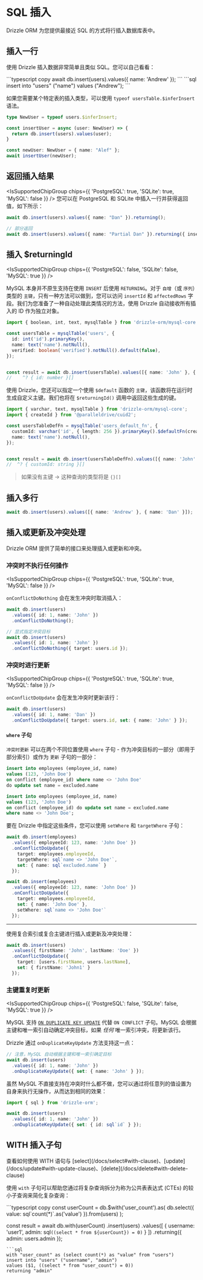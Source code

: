
# SQL 插入
Drizzle ORM 为您提供最接近 SQL 的方式将行插入数据库表中。

## 插入一行
使用 Drizzle 插入数据非常简单且类似 SQL。您可以自己看看：

<Section>
```typescript copy 
await db.insert(users).values({ name: 'Andrew' });
```
```sql
insert into "users" ("name") values ("Andrew");
```
</Section>

如果您需要某个特定表的插入类型，可以使用 `typeof usersTable.$inferInsert` 语法。
```typescript copy 
type NewUser = typeof users.$inferInsert;

const insertUser = async (user: NewUser) => {
  return db.insert(users).values(user);
}

const newUser: NewUser = { name: "Alef" };
await insertUser(newUser);
```

## 返回插入结果
<IsSupportedChipGroup chips={{ 'PostgreSQL': true, 'SQLite': true, 'MySQL': false }} />
您可以在 PostgreSQL 和 SQLite 中插入一行并获得返回值，如下所示：
```typescript copy
await db.insert(users).values({ name: "Dan" }).returning();

// 部分返回
await db.insert(users).values({ name: "Partial Dan" }).returning({ insertedId: users.id });
```

## 插入 $returningId
<IsSupportedChipGroup chips={{ 'PostgreSQL': false, 'SQLite': false, 'MySQL': true }} />

MySQL 本身并不原生支持在使用 `INSERT` 后使用 `RETURNING`。对于 `自增`（或 `序列`）类型的 `主键`，只有一种方法可以做到，您可以访问 `insertId` 和 `affectedRows` 字段。我们为您准备了一种自动处理此类情况的方法，使用 Drizzle 自动接收所有插入的 ID 作为独立对象。

```ts
import { boolean, int, text, mysqlTable } from 'drizzle-orm/mysql-core';

const usersTable = mysqlTable('users', {
  id: int('id').primaryKey(),
  name: text('name').notNull(),
  verified: boolean('verified').notNull().default(false),
});


const result = await db.insert(usersTable).values([{ name: 'John' }, { name: 'John1' }]).$returningId();
//    ^? { id: number }[]
```

使用 Drizzle，您还可以指定一个使用 `$default` 函数的 `主键`，该函数将在运行时生成自定义主键。我们也将在 `$returningId()` 调用中返回这些生成的键。

```ts
import { varchar, text, mysqlTable } from 'drizzle-orm/mysql-core';
import { createId } from '@paralleldrive/cuid2';

const usersTableDefFn = mysqlTable('users_default_fn', {
  customId: varchar('id', { length: 256 }).primaryKey().$defaultFn(createId),
  name: text('name').notNull(),
});


const result = await db.insert(usersTableDefFn).values([{ name: 'John' }, { name: 'John1' }]).$returningId();
//  ^? { customId: string }[]
```

> 如果没有主键 -> 这种查询的类型将是 `{}[]`

## 插入多行
```typescript copy
await db.insert(users).values([{ name: 'Andrew' }, { name: 'Dan' }]);
```

## 插入或更新及冲突处理
Drizzle ORM 提供了简单的接口来处理插入或更新和冲突。

### 冲突时不执行任何操作
<IsSupportedChipGroup chips={{ 'PostgreSQL': true, 'SQLite': true, 'MySQL': false }} />

`onConflictDoNothing` 会在发生冲突时取消插入：

```typescript copy
await db.insert(users)
  .values({ id: 1, name: 'John' })
  .onConflictDoNothing();

// 显式指定冲突目标
await db.insert(users)
  .values({ id: 1, name: 'John' })
  .onConflictDoNothing({ target: users.id });
```

### 冲突时进行更新

<IsSupportedChipGroup chips={{ 'PostgreSQL': true, 'SQLite': true, 'MySQL': false }} />

`onConflictDoUpdate` 会在发生冲突时更新该行：
```typescript
await db.insert(users)
  .values({ id: 1, name: 'Dan' })
  .onConflictDoUpdate({ target: users.id, set: { name: 'John' } });
```

#### `where` 子句

`冲突时更新` 可以在两个不同位置使用 `where` 子句 -
作为冲突目标的一部分（即用于部分索引）或作为 `更新` 子句的一部分：

```sql
insert into employees (employee_id, name)
values (123, 'John Doe')
on conflict (employee_id) where name <> 'John Doe'
do update set name = excluded.name

insert into employees (employee_id, name)
values (123, 'John Doe')
on conflict (employee_id) do update set name = excluded.name
where name <> 'John Doe';
```

要在 Drizzle 中指定这些条件，您可以使用 `setWhere` 和 `targetWhere` 子句：

```typescript
await db.insert(employees)
  .values({ employeeId: 123, name: 'John Doe' })
  .onConflictDoUpdate({
    target: employees.employeeId,
    targetWhere: sql`name <> 'John Doe'`,
    set: { name: sql`excluded.name` }
  });

await db.insert(employees)
  .values({ employeeId: 123, name: 'John Doe' })
  .onConflictDoUpdate({
    target: employees.employeeId,
    set: { name: 'John Doe' },
    setWhere: sql`name <> 'John Doe'`
  });
```

<hr />

使用复合索引或复合主键进行插入或更新及冲突处理：

```typescript
await db.insert(users)
  .values({ firstName: 'John', lastName: 'Doe' })
  .onConflictDoUpdate({
    target: [users.firstName, users.lastName],
    set: { firstName: 'John1' }
  });
```

### 主键重复时更新
<IsSupportedChipGroup chips={{ 'PostgreSQL': false, 'SQLite': false, 'MySQL': true }} />

MySQL 支持 [`ON DUPLICATE KEY UPDATE`](https://dev.mysql.com/doc/refman/8.0/en/insert-on-duplicate.html) 代替 `ON CONFLICT` 子句。MySQL 会根据主键和唯一索引自动确定冲突目标，如果 *任何* 唯一索引冲突，将更新该行。

Drizzle 通过 `onDuplicateKeyUpdate` 方法支持这一点：

```typescript
// 注意，MySQL 自动根据主键和唯一索引确定目标
await db.insert(users)
  .values({ id: 1, name: 'John' })
  .onDuplicateKeyUpdate({ set: { name: 'John' } });
```

虽然 MySQL 不直接支持在冲突时什么都不做，您可以通过将任意列的值设置为自身来执行无操作，从而达到相同的效果：

```typescript
import { sql } from 'drizzle-orm';

await db.insert(users)
  .values({ id: 1, name: 'John' })
  .onDuplicateKeyUpdate({ set: { id: sql`id` } });
```

## WITH 插入子句

<Callout>
  查看如何使用 WITH 语句与 [select](/docs/select#with-clause)、[update](/docs/update#with-update-clause)、[delete](/docs/delete#with-delete-clause)
</Callout>

使用 `with` 子句可以帮助您通过将复杂查询拆分为称为公共表表达式 (CTEs) 的较小子查询来简化复杂查询：
<Section>
```typescript copy
const userCount = db.$with('user_count').as(
	db.select({ value: sql`count(*)`.as('value') }).from(users)
);

const result = await db.with(userCount)
	.insert(users)
	.values([
		{ username: 'user1', admin: sql`((select * from ${userCount}) = 0)` }
	])
	.returning({
		admin: users.admin
	});
```
```sql
with "user_count" as (select count(*) as "value" from "users") 
insert into "users" ("username", "admin") 
values ($1, ((select * from "user_count") = 0)) 
returning "admin"
```
</Section>
